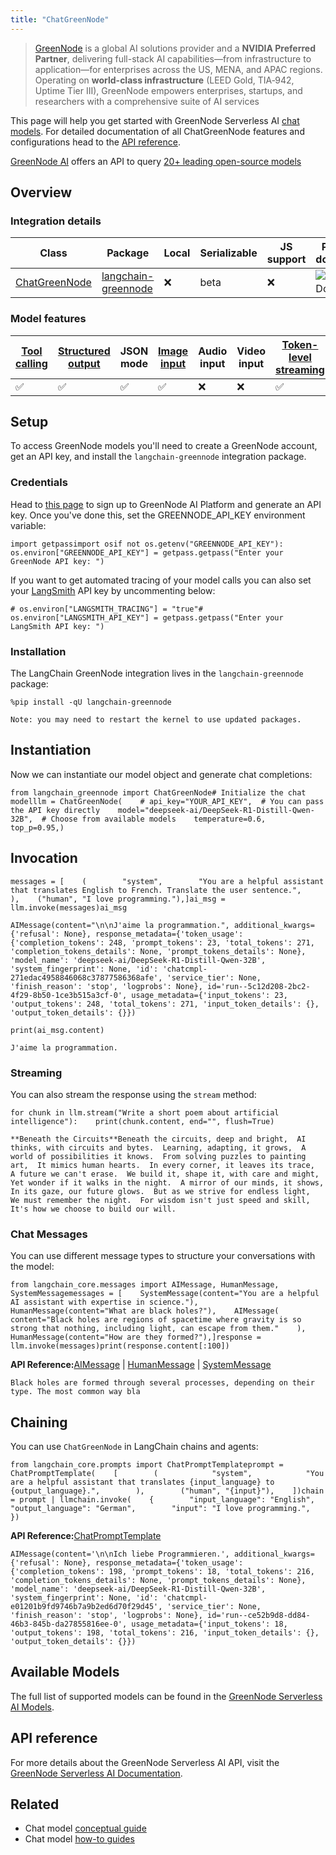 ```yaml
---
title: "ChatGreenNode"
---
```


> [GreenNode](https://greennode.ai/) is a global AI solutions provider and a **NVIDIA Preferred Partner**, delivering full-stack AI capabilities—from infrastructure to application—for enterprises across the US, MENA, and APAC regions. Operating on **world-class infrastructure** (LEED Gold, TIA‑942, Uptime Tier III), GreenNode empowers enterprises, startups, and researchers with a comprehensive suite of AI services

This page will help you get started with GreenNode Serverless AI [chat models](/oss/concepts/chat_models). For detailed documentation of all ChatGreenNode features and configurations head to the [API reference](https://python.langchain.com/api_reference/greennode/chat_models/langchain_greennode.chat_models.ChatGreenNode.html).

[GreenNode AI](https://greennode.ai/) offers an API to query [20+ leading open-source models](https://aiplatform.console.greennode.ai/models)

## Overview

### Integration details

| Class                                                                                                                                | Package                                                                                | Local | Serializable | JS support | Package downloads                                                                         | Package latest                                                                         |
| ------------------------------------------------------------------------------------------------------------------------------------ | -------------------------------------------------------------------------------------- | ----- | ------------ | ---------- | ----------------------------------------------------------------------------------------- | -------------------------------------------------------------------------------------- |
| [ChatGreenNode](https://python.langchain.com/api_reference/greennode/chat_models/langchain_greennode.chat_models.ChatGreenNode.html) | [langchain-greennode](https://python.langchain.com/api_reference/greennode/index.html) | ❌     | beta         | ❌          | ![PyPI - Downloads](/images/oss/integrations/chat/greennode/pypi/dm/langchain-greennode) | ![PyPI - Version](/images/oss/integrations/chat/greennode/pypi/v/langchain-greennode) |

### Model features

| [Tool calling](/oss/how_to/tool_calling) | [Structured output](/oss/how_to/structured_output) | JSON mode | [Image input](/oss/how_to/multimodal_inputs) | Audio input | Video input | [Token-level streaming](/oss/how_to/chat_streaming) | Native async | [Token usage](/oss/how_to/chat_token_usage_tracking) | [Logprobs](/oss/how_to/logprobs) |
| ------------------------------------------ | ---------------------------------------------------- | --------- | ---------------------------------------------- | ----------- | ----------- | ----------------------------------------------------- | ------------ | ------------------------------------------------------ | ---------------------------------- |
| ✅                                          | ✅                                                    | ✅         | ✅                                              | ❌           | ❌           | ✅                                                     | ✅            | ✅                                                      | ❌                                  |

## Setup

To access GreenNode models you'll need to create a GreenNode account, get an API key, and install the `langchain-greennode` integration package.

### Credentials

Head to [this page](https://aiplatform.console.greennode.ai/api-keys) to sign up to GreenNode AI Platform and generate an API key. Once you've done this, set the GREENNODE\_API\_KEY environment variable:

```
import getpassimport osif not os.getenv("GREENNODE_API_KEY"):    os.environ["GREENNODE_API_KEY"] = getpass.getpass("Enter your GreenNode API key: ")
```

If you want to get automated tracing of your model calls you can also set your [LangSmith](https://docs.smith.langchain.com/) API key by uncommenting below:

```
# os.environ["LANGSMITH_TRACING"] = "true"# os.environ["LANGSMITH_API_KEY"] = getpass.getpass("Enter your LangSmith API key: ")
```

### Installation

The LangChain GreenNode integration lives in the `langchain-greennode` package:

```
%pip install -qU langchain-greennode
```

```
Note: you may need to restart the kernel to use updated packages.
```

## Instantiation

Now we can instantiate our model object and generate chat completions:

```
from langchain_greennode import ChatGreenNode# Initialize the chat modelllm = ChatGreenNode(    # api_key="YOUR_API_KEY",  # You can pass the API key directly    model="deepseek-ai/DeepSeek-R1-Distill-Qwen-32B",  # Choose from available models    temperature=0.6,    top_p=0.95,)
```

## Invocation

```
messages = [    (        "system",        "You are a helpful assistant that translates English to French. Translate the user sentence.",    ),    ("human", "I love programming."),]ai_msg = llm.invoke(messages)ai_msg
```

```
AIMessage(content="\n\nJ'aime la programmation.", additional_kwargs={'refusal': None}, response_metadata={'token_usage': {'completion_tokens': 248, 'prompt_tokens': 23, 'total_tokens': 271, 'completion_tokens_details': None, 'prompt_tokens_details': None}, 'model_name': 'deepseek-ai/DeepSeek-R1-Distill-Qwen-32B', 'system_fingerprint': None, 'id': 'chatcmpl-271edac4958846068c37877586368afe', 'service_tier': None, 'finish_reason': 'stop', 'logprobs': None}, id='run--5c12d208-2bc2-4f29-8b50-1ce3b515a3cf-0', usage_metadata={'input_tokens': 23, 'output_tokens': 248, 'total_tokens': 271, 'input_token_details': {}, 'output_token_details': {}})
```

```
print(ai_msg.content)
```

```
J'aime la programmation.
```

### Streaming

You can also stream the response using the `stream` method:

```
for chunk in llm.stream("Write a short poem about artificial intelligence"):    print(chunk.content, end="", flush=True)
```

```
**Beneath the Circuits**Beneath the circuits, deep and bright,  AI thinks, with circuits and bytes.  Learning, adapting, it grows,  A world of possibilities it knows.  From solving puzzles to painting art,  It mimics human hearts.  In every corner, it leaves its trace,  A future we can't erase.  We build it, shape it, with care and might,  Yet wonder if it walks in the night.  A mirror of our minds, it shows,  In its gaze, our future glows.  But as we strive for endless light,  We must remember the night.  For wisdom isn't just speed and skill,  It's how we choose to build our will.
```

### Chat Messages

You can use different message types to structure your conversations with the model:

```
from langchain_core.messages import AIMessage, HumanMessage, SystemMessagemessages = [    SystemMessage(content="You are a helpful AI assistant with expertise in science."),    HumanMessage(content="What are black holes?"),    AIMessage(        content="Black holes are regions of spacetime where gravity is so strong that nothing, including light, can escape from them."    ),    HumanMessage(content="How are they formed?"),]response = llm.invoke(messages)print(response.content[:100])
```

**API Reference:**[AIMessage](https://python.langchain.com/api_reference/core/messages/langchain_core.messages.ai.AIMessage.html) | [HumanMessage](https://python.langchain.com/api_reference/core/messages/langchain_core.messages.human.HumanMessage.html) | [SystemMessage](https://python.langchain.com/api_reference/core/messages/langchain_core.messages.system.SystemMessage.html)

```
Black holes are formed through several processes, depending on their type. The most common way bla
```

## Chaining

You can use `ChatGreenNode` in LangChain chains and agents:

```
from langchain_core.prompts import ChatPromptTemplateprompt = ChatPromptTemplate(    [        (            "system",            "You are a helpful assistant that translates {input_language} to {output_language}.",        ),        ("human", "{input}"),    ])chain = prompt | llmchain.invoke(    {        "input_language": "English",        "output_language": "German",        "input": "I love programming.",    })
```

**API Reference:**[ChatPromptTemplate](https://python.langchain.com/api_reference/core/prompts/langchain_core.prompts.chat.ChatPromptTemplate.html)

```
AIMessage(content='\n\nIch liebe Programmieren.', additional_kwargs={'refusal': None}, response_metadata={'token_usage': {'completion_tokens': 198, 'prompt_tokens': 18, 'total_tokens': 216, 'completion_tokens_details': None, 'prompt_tokens_details': None}, 'model_name': 'deepseek-ai/DeepSeek-R1-Distill-Qwen-32B', 'system_fingerprint': None, 'id': 'chatcmpl-e01201b9fd9746b7a9b2ed6d70f29d45', 'service_tier': None, 'finish_reason': 'stop', 'logprobs': None}, id='run--ce52b9d8-dd84-46b3-845b-da27855816ee-0', usage_metadata={'input_tokens': 18, 'output_tokens': 198, 'total_tokens': 216, 'input_token_details': {}, 'output_token_details': {}})
```

## Available Models

The full list of supported models can be found in the [GreenNode Serverless AI Models](https://greennode.ai/product/model-as-a-service).

## API reference

For more details about the GreenNode Serverless AI API, visit the [GreenNode Serverless AI Documentation](https://helpdesk.greennode.ai/portal/en/kb/articles/greennode-maas-api).

## Related

* Chat model [conceptual guide](/oss/concepts/chat_models)
* Chat model [how-to guides](/oss/how_to/#chat-models)
